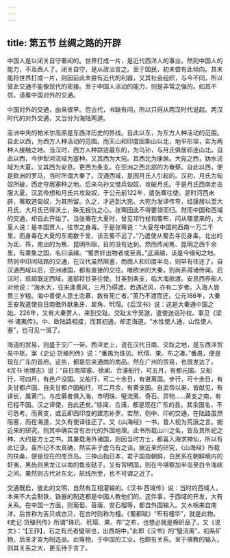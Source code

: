 ```yaml
---
---
---
```

title: 第五节 丝绸之路的开辟
---




中国人是以闭关自守著闻的。世界打成一片，是近代西洋人的事业。然则中国人的能力，不及西人了。闭关自守，是从政治言之。至于国民，初未尝有此倾向。其未能将世界打成一片，则因前此未尝有近代的利器，又其社会组织，与今不同，所以彼此交通不能像现代的密接。至于中国人活动的能力，则是非常之强的。如其不信，请看中国对外的交通。

中国对外的交通，由来很早。但古代，书缺有间，所以只得从两汉时代说起。两汉时代的对外交通，又当分为海陆两道。

亚洲中央的帕米尔高原是东西洋历史的界线。自此以东，为东方人种活动的范围。自此以西，为西方人种活动的范围。而天山和印度固斯山以北，地平形坦，实为两种人接触之地。当汉时，西方人种踪迹最东的，为乌孙，与月氏俱居祁连山北。自此以西，今伊犁河流域为塞种。又其西为大宛。其西北为康居。大宛之西，妫水流域为大夏。又其西为安息。更西为条支。在亚洲之西北部的为奄蔡。自此以西，便是欧洲的罗马，当时所谓大秦了。汉通西域，是因月氏人引起的。汉初，月氏为匈奴所破，西走夺居塞种之地。后来乌孙又借兵匈奴，攻破月氏。于是月氏西南走击服大夏。汉武帝想和月氏共攻匈奴，于公元前122年，遣张骞往使。是时河西未辟，骞取道匈奴，为其所留。久之，才逃到大宛。大宛为发译传导，经康居以至大月氏。大月氏已得沃土，殊无报仇之心。张骞因此不得要领而归。然而中国和西域的交通，却自此开始了。当张骞在大夏时，曾见邛竹杖和蜀布，问从哪里来的，大夏人说：是本国贾人，往市之身毒。于是张骞说：“大夏在中国的西南一万二千里，而身毒在大夏的东南数千里，该去蜀不远了。”乃遣使从蜀去寻觅身毒。北出的为氐、筰，南出的为嶲、昆明所阻，目的没有达到。然而传闻嶲、昆明之西千余里，有乘象之国，名曰滇越。“蜀贾奸出物者或至焉。”这滇越，该是今缅甸之地。然则中印间陆路的交通，在汉代虽然阻塞，而商人和印度半岛，则早有往还了。自汉通西域以后，亚洲诸国，都有直接的交往。唯欧洲的大秦，则尚系得诸传闻。后汉时，班超既定西域，遣部将甘英往使。甘英到条支，临大海欲渡。安息西界船人对他说：“海水大，往来逢善风，三月乃得渡。若遇迟风，亦有二岁者。入海人皆赉三岁粮。海中善使人思土恋慕，数有死亡者。”英乃不渡而还。公元166年，大秦王安敦遣使自日南徼外献象牙、犀角、玳瑁。《后汉书》说：这是大秦通中国之始。226年，又有大秦贾人，来到交趾。交趾太守吴邈，遣使送诣孙权。事见《梁书·诸夷传》。中、欧陆路相接，而其初通，却走海道。“水性使人通，山性使人塞”，也可见一斑了。

海道的贸易，则盛于交广一带。西洋史上，说在汉代日南、交趾之地，是东西洋贸易中枢。案《史记·货殖列传》说：“番禺为珠玑、玳瑁、果、布之凑。”番禺，便是现在广东的首府。这些，都是后来通商的商品。然在广州的贸易，也很发达了。《汉书·地理志》说：“自日南障塞、徐闻、合浦船行，可五月，有都元国。又船行，可四月，有邑卢没国。又船行，可二十余日，有谌离国。步行，可十余日，有夫甘都卢国。自夫甘都卢国船行，可二月余，有黄支国。自武帝以来，皆献见，有译长，属黄门。与应募者俱入海，市明珠、璧流离、奇石、异物……黄支之南，有已程不国。汉之译使，自此还矣。”徐闻、合浦，都是现在广东的县。其余国名，不可悉考。而黄支，或云即西印度的建志补罗。若然，则中、印的交通，在陆路虽然阻塞，而在海道，又久有使译往还了。又《山海经》一书，昔人视为荒唐之言。据近来的研究，则其中确实含有古代的外国地理。此书所载山川之名，皆及其所祀之神，大约是方士之书。其兼载海外诸国，则因当时方士，都喜入海求神仙，所以有此记录。虽所记不太真确，然实非子虚乌有之谈。据近来的研究，《山海经》所载的扶桑，便是现在的库页岛。三神山指日本，君子国指朝鲜，白民系在朝鲜境内的虾夷，黑齿则黑龙江以南的鱼皮鞑子。又有背明国，则在今堪察加半岛至白令海峡之间。果然则古代对东北，航线所至，也不可谓之近了。

交通既启，彼此的文明，自然有互相灌输的。《汉书·西域传》说：当时的西域人，本来不大会制铁，铁器的制造都是中国人教他们的。这件事，于西域的开发，大有关系。在中国一方面，则葡萄、苜蓿、安石榴等，都自外国输入。又木棉来自南洋，后世称为吉贝或古贝，在古时则称为橦。《蜀都赋》“布有橦华”，就是此物。《史记·货殖列传》所谓“珠玑、玳瑁、果、布”之布，也想必就是棉织品了。又《说文》：“【王丣】，石之有光者璧珋也，出西胡中。”此即《汉书》的“璧流离”。初系矿物，后来才变为制造品。此等物，于中国的工业，也颇有关系。至于佛教的输入，则其关系之大，更无待于言了。